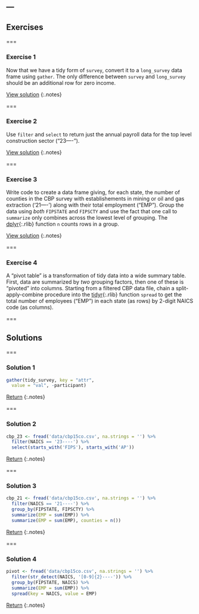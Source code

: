 ---
---

## Exercises

===

### Exercise 1

Now that we have a tidy form of `survey`, convert it to a `long_survey` data
frame using `gather`. The only difference between `survey` and `long_survey`
should be an additional row for zero income.

[View solution](#solution-1)
{:.notes}

===

### Exercise 2

Use `filter` and `select` to return just the annual payroll data for the top
level construction sector ("23----").

[View solution](#solution-2)
{:.notes}

===

### Exercise 3

Write code to create a data frame giving, for each state, the number of counties
in the CBP survey with establishements in mining or oil and gas extraction
('21----') along with their total employment ("EMP"). Group the data using
*both* `FIPSTATE` and `FIPSCTY` and use the fact that one call to `summarize`
only combines across the lowest level of grouping. The [dplyr](){:.rlib}
function `n` counts rows in a group.

[View solution](#solution-3)
{:.notes}

===

### Exercise 4

A "pivot table" is a transformation of tidy data into a wide summary table.
First, data are summarized by *two* grouping factors, then one of these is
"pivoted" into columns. Starting from a filtered CBP data file, chain a
split-apply-combine procedure into the [tidyr](){:.rlib} function `spread` to
get the total number of employees ("EMP") in each state (as rows) by 2-digit
NAICS code (as columns).

===

## Solutions

===

### Solution 1

```r
gather(tidy_survey, key = "attr",
  value = "val", -participant)
```

[Return](#exercise-1)
{:.notes}

===

### Solution 2

```r
cbp_23 <- fread('data/cbp15co.csv', na.strings = '') %>%
  filter(NAICS == '23----') %>%
  select(starts_with('FIPS'), starts_with('AP'))
```

[Return](#exercise-2)
{:.notes}

===

### Solution 3

```r
cbp_21 <- fread('data/cbp15co.csv', na.strings = '') %>%
  filter(NAICS == '21----') %>%
  group_by(FIPSTATE, FIPSCTY) %>%
  summarize(EMP = sum(EMP)) %>%
  summarize(EMP = sum(EMP), counties = n())
```

[Return](#exercise-3)
{:.notes}

===

### Solution 4

```r
pivot <- fread('data/cbp15co.csv', na.strings = '') %>%
  filter(str_detect(NAICS, '[0-9]{2}----')) %>%
  group_by(FIPSTATE, NAICS) %>%
  summarize(EMP = sum(EMP)) %>%
  spread(key = NAICS, value = EMP)
```

[Return](#exercise-4)
{:.notes}